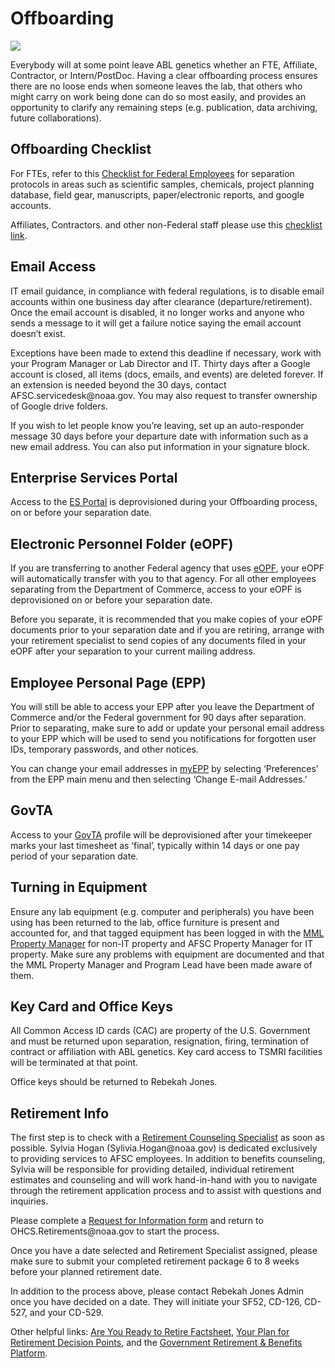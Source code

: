 # Offboarding {#offboarding} 

![](img/so_long.jpg)

Everybody will at some point leave ABL genetics whether an FTE, Affiliate, Contractor, or Intern/PostDoc. Having a clear offboarding process ensures there are no loose ends when someone leaves the lab, that others who might carry on work being done can do so most easily, and provides an opportunity to clarify any remaining steps (e.g. publication, data archiving, future collaborations).  

## Offboarding Checklist

For FTEs, refer to this [Checklist for Federal Employees](https://drive.google.com/file/d/17hBFFWaAImoVNqHfPJmoAKqGqs8rD1Q2/view) for separation protocols in areas such as scientific samples, chemicals, project planning database, field gear, manuscripts, paper/electronic reports, and google accounts. 

Affiliates, Contractors. and other non-Federal staff please use this [checklist link](https://drive.google.com/file/d/1BdNN2rvgwdyUAuk_9cOlRGw5_ik6K37Q/view).

## Email Access 

IT email guidance, in compliance with federal regulations, is to disable email accounts within one business day after clearance (departure/retirement). Once the email account is disabled, it no longer works and anyone who sends a message to it will get a failure notice saying the email account doesn’t exist. 

Exceptions have been made to extend this deadline if necessary, work with your Program Manager or Lab Director and IT. Thirty days after a Google account is closed, all items (docs, emails, and events) are deleted forever. If an extension is needed beyond the 30 days, contact AFSC.servicedesk@noaa.gov. You may also request to transfer ownership of Google drive folders. 

If you wish to let people know you’re leaving, set up an auto-responder message 30 days before your departure date with information such as a new email address. You can also put information in your signature block.  

## Enterprise Services Portal

Access to the [ES Portal](https://enterpriseservices.servicenowservices.com/esc?id=kb_article_view&sysparm_article=KB0012529) is deprovisioned during your Offboarding process, on or before your separation date. 

## Electronic Personnel Folder (eOPF)

If you are transferring to another Federal agency that uses [eOPF](https://www.commerce.gov/hr/hccs/services/eopf), your eOPF will automatically transfer with you to that agency. For all other employees separating from the Department of Commerce, access to your eOPF is deprovisioned on or before your separation date. 

Before you separate, it is recommended that you make copies of your eOPF documents prior to your separation date and if you are retiring, arrange with your retirement specialist to send copies of any documents filed in your eOPF after your separation to your current mailing address.  

## Employee Personal Page (EPP)

You will still be able to access your EPP after you leave the Department of Commerce and/or the Federal government for 90 days after separation. Prior to separating, make sure to add or update your personal email address to your EPP which will be used to send you notifications for forgotten user IDs, temporary passwords, and other notices. 

You can change your email addresses in [myEPP](https://www.commerce.gov/hr/employees) by selecting ‘Preferences’ from the EPP main menu and then selecting ‘Change E-mail Addresses.’  
  
## GovTA

Access to your [GovTA](https://docgovta.commerce.gov/govta) profile will be deprovisioned after your timekeeper marks your last timesheet as ‘final’, typically within 14 days or one pay period of your separation date.    

## Turning in Equipment

Ensure any lab equipment (e.g. computer and peripherals) you have been using has been returned to the lab, office furniture is present and accounted for, and that tagged equipment has been logged in with the [MML Property Manager](https://sites.google.com/noaa.gov/myafsc/administrative/property-management) for non-IT property and AFSC Property Manager for IT property. Make sure any problems with equipment are documented and that the MML Property Manager and Program Lead have been made aware of them.  

## Key Card and Office Keys

All Common Access ID cards (CAC) are property of the U.S. Government and must be returned upon separation, resignation, firing, termination of contract or affiliation with ABL genetics. Key card access to TSMRI facilities will be terminated at that point. 

Office keys should be returned to Rebekah Jones. 

## Retirement Info

The first step is to check with a [Retirement Counseling Specialist](https://sites.google.com/noaa.gov/ohcs/contacts-roles/office-of-human-capital-services/workforce-relations-division/retirement-counseling-branch) as soon as possible.  Sylvia Hogan (Sylivia.Hogan@noaa.gov) is dedicated exclusively to providing services to AFSC employees. In addition to benefits counseling, Sylvia will be responsible for providing detailed, individual retirement estimates and counseling and will work hand-in-hand with you to navigate through the retirement application process and to assist with questions and inquiries. 

Please complete a [Request for Information form](https://drive.google.com/file/d/1ZRuiwZExNU4wNdElZ8-UdDuQbcNv5htQ/view) and return to OHCS.Retirements@noaa.gov to start the process.

Once you have a date selected and Retirement Specialist assigned, please make sure to submit your completed retirement package 6 to 8 weeks before your planned retirement date.

In addition to the process above, please contact Rebekah Jones Admin once you have decided on a date. They will initiate your SF52, CD-126, CD-527, and your CD-529.

Other helpful links: [Are You Ready to Retire Factsheet](https://drive.google.com/file/d/19qhKweyxDZLqp2rLjzVtlpsRvVjc8KyI/view), [Your Plan for Retirement Decision Points](https://drive.google.com/file/d/1DH1c79OxQdlf-SfBpwSNAsLHbtTd9Ema/view), and the [Government Retirement & Benefits Platform](https://platform.grbinc.com/app/employee?license=1057).
